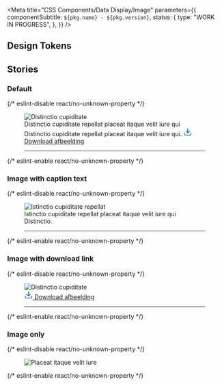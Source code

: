 

<Meta
  title="CSS Components/Data Display/Image"
  parameters={{
    componentSubtitle: `${pkg.name} - ${pkg.version}`,
    status: {
      type: "WORK IN PROGRESS",
    },
  }}
/>

<Description markdown={readme} />

## Design Tokens

<DesignTokenDocBlock categoryName="Image" viewType="table" />

## Stories

### Default

<Canvas>
  {/* eslint-disable react/no-unknown-property */}
  <Story name="Default">
    <figure class="denhaag-image">
      <img
        class="denhaag-image__image"
        srcset="https://via.placeholder.com/480x270/90D40166 480w,
                https://via.placeholder.com/768x432/90D40166 768w,
                https://via.placeholder.com/1290x725/90D40166 1290w"
        src="https://via.placeholder.com/1290x725/90D40166"
        alt="Distinctio cupiditate"
      />
      <figcaption class="denhaag-image__figcaption">
        <span className="denhaag-image__figcaption-text">
          Distinctio cupiditate repellat placeat itaque velit iure qui Distinctio cupiditate repellat placeat itaque
          velit iure qui.
        </span>
        <a
          className="denhaag-image__figcaption-download"
          href="https://via.placeholder.com/1290x725/90D40166"
          download="distinctio-cupiditate"
          type="application/image"
        >
          <svg
            class="denhaag-image__icon"
            width="20"
            height="20"
            viewBox="0 0 24 24"
            fill="none"
            xmlns="http://www.w3.org/2000/svg"
            aria-hidden="true"
          >
            <path
              d="M21 15V19C21 19.5304 20.7893 20.0391 20.4142 20.4142C20.0391 20.7893 19.5304 21 19 21H5C4.46957 21 3.96086 20.7893 3.58579 20.4142C3.21071 20.0391 3 19.5304 3 19V15"
              stroke="#1261A3"
              stroke-width="2"
              stroke-linecap="round"
              stroke-linejoin="round"
            />
            <path
              d="M7 10L12 15L17 10"
              stroke="#1261A3"
              stroke-width="2"
              stroke-linecap="round"
              stroke-linejoin="round"
            />
            <path d="M12 15V3" stroke="#1261A3" stroke-width="2" stroke-linecap="round" stroke-linejoin="round" />
          </svg>
          <span class="denhaag-image__download-text">Download afbeelding</span>
        </a>
      </figcaption>
      <hr class="denhaag-divider" role="presentation" />
    </figure>
  </Story>
  {/* eslint-enable react/no-unknown-property */}
</Canvas>

### Image with caption text

<Canvas>
  {/* eslint-disable react/no-unknown-property */}
  <Story name="Image with caption text">
    <figure class="denhaag-image">
      <img
        class="denhaag-image__image"
        srcset="https://via.placeholder.com/480x270/90D40166 480w,
                https://via.placeholder.com/768x432/90D40166 768w,
                https://via.placeholder.com/1290x725/90D40166 1290w"
        src="https://via.placeholder.com/1290x725/90D40166"
        alt="Istinctio cupiditate repellat"
      />
      <figcaption class="denhaag-image__figcaption">
        <span className="denhaag-image__figcaption-text">
          Istinctio cupiditate repellat placeat itaque velit iure qui Distinctio.
        </span>
      </figcaption>
      <hr class="denhaag-divider" role="presentation" />
    </figure>
  </Story>
  {/* eslint-enable react/no-unknown-property */}
</Canvas>

### Image with download link

<Canvas>
  {/* eslint-disable react/no-unknown-property */}
  <Story name="Image with download link">
    <figure class="denhaag-image">
      <img
        class="denhaag-image__image"
        srcset="https://via.placeholder.com/480x270/90D40166 480w,
                https://via.placeholder.com/768x432/90D40166 768w,
                https://via.placeholder.com/1290x725/90D40166 1290w"
        src="https://via.placeholder.com/1290x725/90D40166"
        alt="Distinctio cupiditate"
      />
      <figcaption class="denhaag-image__figcaption">
        <a
          className="denhaag-image__figcaption-download"
          href="https://via.placeholder.com/1290x725/90D40166"
          download="distinctio-cupiditate"
          type="application/image"
        >
          <svg
            class="denhaag-image__icon"
            width="20"
            height="20"
            viewBox="0 0 24 24"
            fill="none"
            xmlns="http://www.w3.org/2000/svg"
            aria-hidden="true"
          >
            <path
              d="M21 15V19C21 19.5304 20.7893 20.0391 20.4142 20.4142C20.0391 20.7893 19.5304 21 19 21H5C4.46957 21 3.96086 20.7893 3.58579 20.4142C3.21071 20.0391 3 19.5304 3 19V15"
              stroke="#1261A3"
              stroke-width="2"
              stroke-linecap="round"
              stroke-linejoin="round"
            />
            <path
              d="M7 10L12 15L17 10"
              stroke="#1261A3"
              stroke-width="2"
              stroke-linecap="round"
              stroke-linejoin="round"
            />
            <path d="M12 15V3" stroke="#1261A3" stroke-width="2" stroke-linecap="round" stroke-linejoin="round" />
          </svg>
          <span class="denhaag-image__download-text">Download afbeelding</span>
        </a>
      </figcaption>
      <hr class="denhaag-divider" role="presentation" />
    </figure>
  </Story>
  {/* eslint-enable react/no-unknown-property */}
</Canvas>

### Image only

<Canvas>
  {/* eslint-disable react/no-unknown-property */}
  <Story name="With download link">
    <figure class="denhaag-image">
      <img
        class="denhaag-image__image"
        srcset="https://via.placeholder.com/480x270/90D40166 480w,
                https://via.placeholder.com/768x432/90D40166 768w,
                https://via.placeholder.com/1290x725/90D40166 1290w"
        src="https://via.placeholder.com/1290x725/90D40166"
        alt="Placeat itaque velit iure"
      />
    </figure>
  </Story>
  {/* eslint-enable react/no-unknown-property */}
</Canvas>
